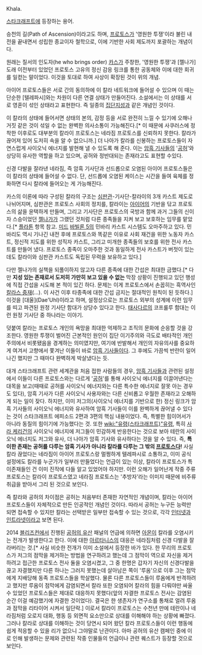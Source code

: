 Khala.

[[스타크래프트]]에 등장하는 용어.

승천의 길(Path of Ascension)이라고도 하며, [[프로토스]]가 '영원한 투쟁'이라 불린 내전을 끝내면서 성립한 종교이자 철학으로, 이에 기반한 사회 제도까지 포괄하는 개념이다.

원래는 질서의 인도자(he who brings order) [[카스]]가 주창한, '영원한 투쟁'과 [젤나가] 도래 이전부터 있었던 프로토스 고유의 정신 감응 링크를 통한 공동체와 이에 대한 회귀를 일컫는 말이었다. 이것을 토대로 하여 사상이 확장된 것이 위의 개념. 

아이어 프로토스들은 서로 간의 동의하에 이 칼라 네트워크에 들어설 수 있으며 이 때는 단순한 [텔레파시]와는 차원이 다른 연결 상태가 만들어진다. 소설에서는 이 상태를 서로 영혼이 섞인 상태라고 표현한다. 즉 일종의 [[집단지성]]과 같은 개념인 것이다.

이 칼라의 상태에 들어서면 상태의 본의, 감정 등을 서로 완전히 느낄 수 있기에 오해나 거짓 같은 것이 섞일 수 없는 완벽한 의사소통이 가능해진다.[* 이 때문에 사쿠러스에 정착한 이후로도 대부분의 칼라이 프로토스는 네라짐 프로토스를 신뢰하지 못한다. 칼라가 끊어져 있어 도저히 속을 알 수 없으니까.] 더 나아가 칼라를 신봉하는 프로토스들이 자연스럽게 사이오닉 에너지를 발현해 낼 수 있도록 해 준다. 이는 [[암흑 기사]]들의 '[[공허]]'와 상당히 유사한 역할을 하고 있으며, 공허와 정반대되는 존재라고도 표현할 수있다.

신경 다발을 잘라낸 네라짐, 즉 암흑 기사단과 선드롭으로 오염된 아이어 프로토스들은 이 칼라의 상태에 들어설 수 없다. 단, 선드롭에 오염된 케이스는 시간을 들여 육체를 정화하면 다시 칼라에 들어오는 게 가능해진다. 

카스의 이론에 따라 구성된 칼라의 구조는 [[심판관]]-기사단-칼라이의 3개 카스트 제도로 나뉘어지며, 심판관은 프로토스 사회의 정치를, 칼라이는 [[아이어]]의 기반을 닦고 프로토스의 삶을 윤택하게 만들며, 그리고 기사단은 프로토스의 국방과 함께 과거 그들의 신이자 스승이었던 [[젤나가]]가 그랬던 것처럼 다른 종족들을 지켜 보고 보호하는 임무를 맡았다.[* [[플라톤]] 항목 참고. [[미드]] [[바빌론 5]]의 민바리 카스트 시스템도 오마주하고 있다. 민바리도 역시 기나긴 내전 후에 프로토스와 똑같은 이유로 사회 재건을 위한 노동자 카스트, 정신적 지도를 위한 성직자 카스트, 그리고 미개한 종족들의 보호를 위한 전사 카스트를 만들어 냈다. 프로토스 종족이 오마주한 것과 동일하게 전사 카스트가 버젓이 있는데도 칼라이와 심판관 카스트도 독립된 무력을 보유하고 있다.]

다만 젤나가의 실책을 되풀이하지 않고자 다른 종족에 대한 간섭은 최대한 금했다.[* 다만 '''지성 있는 존재로서 도저히 가만히 보고 있을 수 없는''' 막장 상황이 진행되고 있던 행성에 직접 간섭을 시도해 본 적이 있긴 하다. 문제는 이게 프로토스에서 손꼽히는 흑역사인 [[칼라스 중재]](...). 이 사건 이후 타종족에 대한 간섭 금지는 절대적인 원칙이 된 듯하다.] 이것을 [대울](Dae'Uhl)이라고 하며, 설정상으로는 프로토스 외부의 성계에 이런 임무를 띠고 파견된 원정 기사단 함대가 상당수 있다고 한다. [[태사다르]]의 코프룰루 함대는 이런 원정 기사단 중 하나라는 이야기.

덧붙여 칼라는 프로토스 개인의 욕망을 최대한 억제하고 조직의 문화에 순응할 것을 강조한다. 영원한 투쟁이 벌어진 근본적인 원인이 집단 이기주의와 극도로 배타적인 개인주의에서 비롯됐음을 경계하는 의미였지만, 여기에 반발해서 개인의 자유의사를 중요하게 여겨서 고향에서 쫓겨난 이들이 바로 [[암흑 기사]]들이다. 그 후에도 가끔씩 반란이 일어나긴 했지만 그 때마다 완벽하게 박살냈다는 듯. 

대개 스타크래프트 관련 세계관을 처음 접한 사람들의 경우, [[암흑 기사]]들과 관련된 설정에서 이들이 다른 프로토스와는 다르게 '[[공허]]'를 통해 사이오닉 에너지를 이끌어낸다는 대목을 보고(때때로 공허를 사이오닉 에너지와는 다른 특수한 에너지로 잘못 아는 경우도 있다), 암흑 기사가 다른 사이오닉 사용자와는 다른 신비롭고 우월한 존재라고 오해하게 되는 일이 잦다. 하지만, 이미 저그의(사이오닉 에너지를 기반으로 한) 정신 링크가 암흑 기사들의 사이오닉 에너지와 유사하여 암흑 기사들이 이를 완벽하게 끊어낼 수 있다는 것이 스타크래프트 에피소드 2편과 3편의 핵심 내용이었다.  즉, 특별한 힘이어서가 아니라 동질의 힘이기에 가능했다는 것. 또한 [[wiki:"유령(스타크래프트)"유령]], 특히 [[사라 케리건]]의 사이오닉 에너지에 저그들이 민감하게 반응한다는 것으로 보아 테란의 사이오닉 에너지도 저그와 유사, 더 나아가 암흑 기사와 유사하다는 것을 알 수 있다. 즉, '''특이한 존재는 공허를 다루는 암흑 기사가 아니라 칼라를 다루는 그 밖의 [[프로토스]]다!''' 사실 칼라 끊었다는 네라짐이 아이어 프로토스랑 멀쩡하게 텔레파시로 소통하고, 이미 공식 설정에도 칼라를 누군가가 일부러 만들었다는 언급이 있는 이상, 칼라이 프로토스가 특이존재들인 건 이미 진작에 다들 알고 있었어야 하지만. 이런 오해가 일어난게 작중 주류 프로토스는 칼라이 프로토스였고 네라짐 프로토스는 '추방자'라는 이미지 때문에 비주류 취급을 받아서 그리 된 것으로 보인다.

즉 칼라와 공허의 차이점은 공허는 처음부터 존재한 자연적인 개념이며, 칼라는 아이어 프로토스들이 자체적으로 만든 인공적인 개념인 것이다. 따라서 공허는 누구든 능력만 되면 접속할 수 있지만 칼라는 선택받은 일부만 접속할 수 있는 것으로, 각각 [[인터넷]]과 [[인트라넷]]이라고 보면 된다.

2014 [[블리즈컨]]에서 진행된 [[공허의 유산]] 패널의 언급에 의하면 [[아몬(스타크래프트 2)|아몬]]이 칼라를 오염시키는 전개가 발생한다고 한다. 이에 대한 [[아르타니스]]의 대응은 네라짐처럼 신경 다발을 잘라버리는 것.[* 사실 비슷한 전개가 이미 소설에서 등장한 바가 있다. 한 무리의 프로토스가 저그의 점막을 제거하는 방법을 연구하려고 했는데 그 점막이 역으로 자신을 제거하려고 접근한 프로토스 전사 둘을 오염시켰고, 그 중 한명은 갑자기 자신의 신경다발을 끊고 자결했지만 다른 하나는 그러지 못했는데 살아남은 쪽이 '루옴'으로 이후 그는 점막에게 지배당해 동족 프로토스들을 학살했다. 물론 다른 프로토스들이 루옴에게 반격하려고 했지만 루옴이 점막에게 감염되면서 칼라 또한 오염되어 칼라의 힘을 다뤄야만 싸울 수 있었던 프로토스들은 제대로 대응하지 못했다(앞의 자결한 프로토스 전사는 감염된 순간 이걸 예감했기에 자결한 것이었다). 결국은 한 생존자가 연구소를 통채로 얼려 루옴과 점막을 리타이어 시켜서 일단락.] 이로서 칼라이 프로토스는 수천년 만에 테란이나 네라짐처럼 오로지 대화, 행동 등 외면적 요소만으로 상대를 이해해야 하는 상황에 빠졌다. 그러나 칼라로 상대를 이해하는 것이 당연시 되어 왔던 칼라 프로토스들이 이런 행동에 쉽게 적응할 수 있을 리가 없으니 그야말로 난관이다. 아마 공허의 유산 캠페인 중에 이로 인해 발생하는 문제와 관련된 작중 인물들의 언급이나 관련 퀘스트가 등장할 것으로 보인다.
